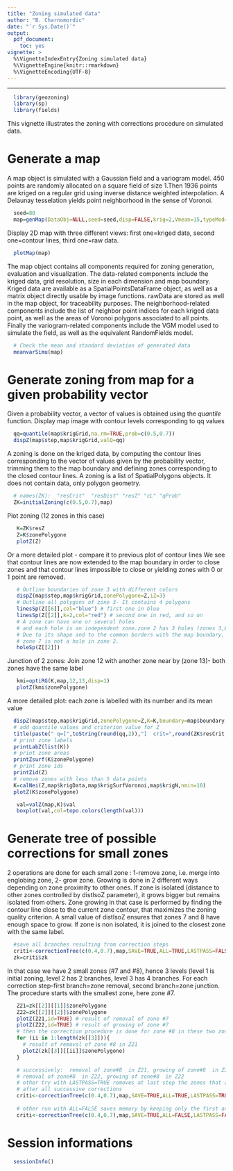 ```yaml
---
title: "Zoning simulated data"
author: "B. Charnomordic"
date: "`r Sys.Date()`"
output:
  pdf_document:
    toc: yes
vignette: >
  %\VignetteIndexEntry{Zoning simulated data}
  %\VignetteEngine{knitr::rmarkdown}
  %\VignetteEncoding{UTF-8}
---
```


<!---
Program  : zoningSimu.Rmd
Objective: 
Author   : B. Charnomordic & updated by I.Sanchez (INRA MISTEA)
Creation : 21/09/2017
Update   : 26/01/2018
-->

-----

```r
  library(geozoning)
  library(sp)
  library(fields)
```

This vignette illustrates the zoning with corrections procedure on simulated data.

# Generate a map 
A map object is simulated with a Gaussian field and a variogram model. 450 points are randomly allocated on a square field of size 1.Then 1936 points are kriged on a regular grid using inverse distance weighted interpolation. A Delaunay tesselation yields point neighborhood in the sense of Voronoi.

```r
  seed=80
  map=genMap(DataObj=NULL,seed=seed,disp=FALSE,krig=2,Vmean=15,typeMod="Exp")
```  

Display 2D map with three different views: first one=kriged data, second one=contour lines, third one=raw data.

```r
  plotMap(map)
```  

The map object contains all components required for zoning generation, evaluation and visualization. The data-related components include the kriged data, grid resolution, size in each dimension and map boundary. Kriged data are available as a SpatialPointsDataFrame object, as well as a matrix object directly usable by image functions. rawData are stored as well in the map object, for traceability purposes. The neighborhood-related components include the list of neighbor point indices for each kriged data point, as well as the areas of Voronoi polygons associated to all points. Finally the variogram-related components include the VGM model used to simulate the field, as well as the equivalent RandomFields model.

```r
  # Check the mean and standard deviation of generated data
  meanvarSimu(map)
```

# Generate zoning from map for a given probability vector 

Given a probability vector, a vector of values is obtained using the *quantile* function. Display map image with contour levels corresponding to qq values
```r
  qq=quantile(map$krigGrid,na.rm=TRUE,prob=c(0.5,0.7))
  dispZ(map$step,map$krigGrid,valQ=qq)
```

A zoning is done on the kriged data, by computing the contour lines corresponding to the vector of values given by the probability vector, trimming them to the map boundary and defining zones corresponding to the closed contour lines.
A zoning is a list of SpatialPolygons objects. It does not contain data, only polygon geometry.

```r
  # names(ZK):  "resCrit"  "resDist" "resZ" "cL" "qProb"
  ZK=initialZoning(c(0.5,0.7),map) 
```   

Plot zoning (12 zones in this case)
```r
   K=ZK$resZ
   Z=K$zonePolygone
   plotZ(Z)
``` 

Or a more detailed plot - compare it to previous plot of contour lines
We see that contour lines are now extended to the map boundary in order to close zones and that contour lines impossible to close or yielding zones with 0 or 1 point are removed.

```r
   # Outline boundaries of zone 3 with different colors
   dispZ(map$step,map$krigGrid,zonePolygone=Z,iZ=3)
   # Outline all polygons of zone 3- It contains 4 polygons
   linesSp(Z[[6]],col="blue") # first one in blue
   linesSp(Z[[2]],k=2,col="red") # second one in red, and so on
   # A zone can have one or several holes
   # and each hole is an independent zone.zone 2 has 3 holes (zones 3,8,4). 
   # Due to its shape and to the common borders with the map boundary, 
   # zone 7 is not a hole in zone 2.
   holeSp(Z[[2]])
```

Junction of 2 zones: Join zone 12 with another zone near by (zone 13)- both zones have the same label
```r
   kmi=optiRG(K,map,12,13,disp=1)
   plotZ(kmi$zonePolygone)
```

A more detailed plot: each zone is labelled with its number and its mean value

```r
  dispZ(map$step,map$krigGrid,zonePolygone=Z,K=K,boundary=map$boundary,nbLvl=0,id=FALSE,mu=2) 
  # add quantile values and criterion value for Z
  title(paste(" q=[",toString(round(qq,2)),"]  crit=",round(ZK$resCrit,2),sep="")) 
  # print zone labels
  printLabZ(list(K))
  # print zone areas
  printZsurf(K$zonePolygone)
  # print zone ids
  printZid(Z)
  # remove zones with less than 5 data points
  K=calNei(Z,map$krigData,map$krigSurfVoronoi,map$krigN,nmin=10)
  plotZ(K$zonePolygone)
```


```r
   val=valZ(map,K)$val
   boxplot(val,col=topo.colors(length(val)))
```

# Generate tree of possible corrections for small zones
2 operations are done for each small zone : 1-remove zone, i.e. merge into englobing zone, 2- grow zone.
Growing is done in 2 different ways depending on zone proximity to other ones.
If zone is isolated (distance to other zones controlled by distIsoZ parameter), it grows bigger but remains isolated from others. Zone growing in that case is performed by finding the contour line close to the current zone contour, that maximizes the zoning quality criterion. A small value of distIsoZ ensures that zones 7 and 8 have enough space to grow.
If zone is non isolated, it is joined to the closest zone with the same label.

```r
  #save all branches resulting from correction steps
  criti<-correctionTree(c(0.4,0.7),map,SAVE=TRUE,ALL=TRUE,LASTPASS=FALSE,distIsoZ=0.01)
  zk=criti$zk
```

In that case we have 2 small zones (#7 and #8), hence 3 levels (level 1 is initial zoning, level 2 has 2 branches, level 3 has 4 branches.
For each correction step-first branch=zone removal, second   branch=zone junction.
The procedure starts with the smallest zone, here zone #7.

```r
   Z21=zk[[2]][[1]]$zonePolygone
   Z22=zk[[2]][[2]]$zonePolygone
   plotZ(Z21,id=TRUE) # result of removal of zone #7
   plotZ(Z22,id=TRUE) # result of growing of zone #7
   # then the correction procedure is done for zone #8 in these two zonings
   for (ii in 1:length(zk[[3]])){
     # result of removal of zone #8 in Z21
     plotZ(zk[[3]][[ii]]$zonePolygone) 
   }
```

```r
   # successively:  removal of zone#8  in Z21, growing of zone#8  in Z21
   # removal of zone#8  in Z22, growing of zone#8  in Z22
   # other try with LASTPASS=TRUE removes at last step the zones that are still too small 
   # after all successive corrections
   criti<-correctionTree(c(0.4,0.7),map,SAVE=TRUE,ALL=TRUE,LASTPASS=TRUE,distIsoZ=0.001)
   
   # other run with ALL=FALSE saves memory by keeping only the first and the last levels
   criti<-correctionTree(c(0.4,0.7),map,SAVE=TRUE,ALL=FALSE,LASTPASS=FALSE,distIsoZ=0.001)
```

# Session informations
```r
  sessionInfo()
```


